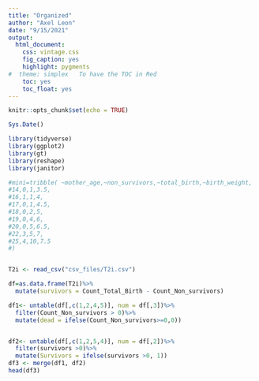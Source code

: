 ```yaml
---
title: "Organized"
author: "Axel Leon"
date: "9/15/2021"
output:
  html_document:
    css: vintage.css
    fig_caption: yes
    highlight: pygments
#  theme: simplex   To have the TOC in Red
    toc: yes
    toc_float: yes
---
```


```r
knitr::opts_chunk$set(echo = TRUE)
```

```r

Sys.Date()
```

```r
library(tidyverse)
library(ggplot2)
library(gt)
library(reshape)
library(janitor)
```

```r
#mini=tribble( ~mother_age,~non_survivors,~total_birth,~birth_weight,
#14,0,1,3.5,
#16,1,1,4,
#17,0,1,4.5,
#18,0,2,5,
#19,0,4,6,
#20,0,5,6.5,
#22,3,5,7,
#25,4,10,7.5
#)


T2i <- read_csv("csv_files/T2i.csv")


```

```r
df=as.data.frame(T2i)%>%
  mutate(survivors = Count_Total_Birth - Count_Non_survivors)

df1<- untable(df[,c(1,2,4,5)], num = df[,3])%>%
  filter(Count_Non_survivors > 0)%>%
  mutate(dead = ifelse(Count_Non_survivors>=0,0))


df2<- untable(df[,c(1,2,5,4)], num = df[,2])%>%
  filter(survivors >0)%>%
  mutate(Survivors = ifelse(survivors >0, 1))
df3 <- merge(df1, df2)
head(df3)
```


